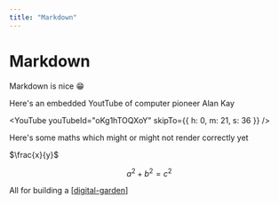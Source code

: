```yaml
---
title: "Markdown"
---
```


# Markdown

Markdown is nice 😁

Here's an embedded YoutTube of computer pioneer Alan Kay

<YouTube youTubeId="oKg1hTOQXoY" skipTo={{
  h: 0,
  m: 21,
  s: 36
}}  />

Here's some maths which might or might not render correctly yet

$\frac{x}{y}$

$$
a^2 + b^2 = c^2
$$

All for building a   [[digital-garden]]

[//begin]: # "Autogenerated link references for markdown compatibility"
[digital-garden]: digital-garden "Digital Garden"
[//end]: # "Autogenerated link references"
